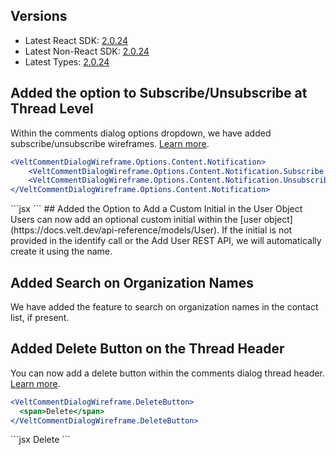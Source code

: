 ## Versions
- Latest React SDK: [2.0.24](https://www.npmjs.com/package/@veltdev/react)
- Latest Non-React SDK: [2.0.24](https://www.npmjs.com/package/@veltdev/client)
- Latest Types: [2.0.24](https://www.npmjs.com/package/@veltdev/types)

## Added the option to Subscribe/Unsubscribe at Thread Level
Within the comments dialog options dropdown, we have added subscribe/unsubscribe wireframes. [Learn more](/async-collaboration/comments/customize-ui/comment-dialog/subcomponents/options-dropdown).
<Tabs>
<Tab title="React / Next.js" >
```jsx
<VeltCommentDialogWireframe.Options.Content.Notification>
    <VeltCommentDialogWireframe.Options.Content.Notification.Subscribe />
    <VeltCommentDialogWireframe.Options.Content.Notification.Unsubscribe />
</VeltCommentDialogWireframe.Options.Content.Notification>
```
</Tab>
<Tab title="HTML / Other Frameworks">
```jsx
<velt-comment-dialog-options-dropdown-content-notification-wireframe>
    <velt-comment-dialog-options-dropdown-content-notification-subscribe-wireframe></velt-comment-dialog-options-dropdown-content-notification-subscribe-wireframe>
    <velt-comment-dialog-options-dropdown-content-notification-unsubscribe-wireframe></velt-comment-dialog-options-dropdown-content-notification-unsubscribe-wireframe>
</velt-comment-dialog-options-dropdown-content-notification-wireframe>
```
</Tab>
</Tabs>
## Added the Option to Add a Custom Initial in the User Object
Users can now add an optional custom initial within the [user object](https://docs.velt.dev/api-reference/models/User). If the initial is not provided in the identify call or the Add User REST API, we will automatically create it using the name.

## Added Search on Organization Names
We have added the feature to search on organization names in the contact list, if present.

## Added Delete Button on the Thread Header
You can now add a delete button within the comments dialog thread header. [Learn more](/async-collaboration/comments/customize-ui/comment-dialog/subcomponents/header).
<Tabs>
<Tab title="React / Next.js" >
```jsx
<VeltCommentDialogWireframe.DeleteButton>
  <span>Delete</span>
</VeltCommentDialogWireframe.DeleteButton>
```
</Tab>
<Tab title="HTML / Other Frameworks">
```jsx
<velt-comment-dialog-delete-button-wireframe>
  <span>Delete</span>
</velt-comment-dialog-delete-button-wireframe>
```
</Tab>
</Tabs>
